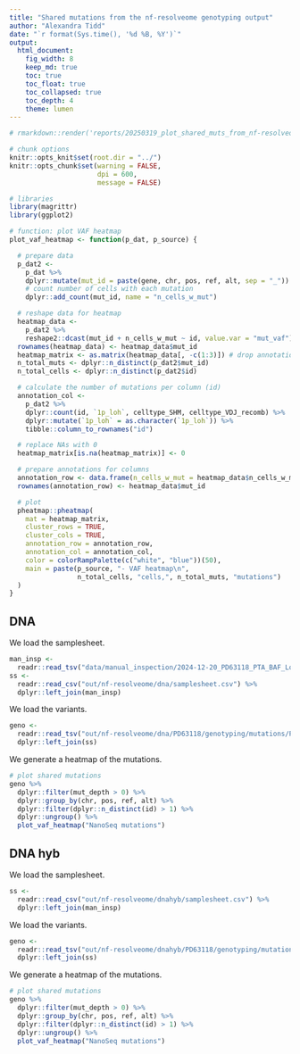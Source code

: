 ```yaml
---
title: "Shared mutations from the nf-resolveome genotyping output"
author: "Alexandra Tidd"
date: "`r format(Sys.time(), '%d %B, %Y')`"
output:
  html_document:
    fig_width: 8
    keep_md: true
    toc: true
    toc_float: true
    toc_collapsed: true
    toc_depth: 4
    theme: lumen
---
```


```r
# rmarkdown::render('reports/20250319_plot_shared_muts_from_nf-resolveome_dna.Rmd', output_file = '20250319_plot_shared_muts_from_nf-resolveome_dna.html', output_dir = 'reports/')

# chunk options
knitr::opts_knit$set(root.dir = "../")
knitr::opts_chunk$set(warning = FALSE,
                      dpi = 600,
                      message = FALSE)

# libraries
library(magrittr)
library(ggplot2)

# function: plot VAF heatmap
plot_vaf_heatmap <- function(p_dat, p_source) {

  # prepare data
  p_dat2 <-
    p_dat %>%
    dplyr::mutate(mut_id = paste(gene, chr, pos, ref, alt, sep = "_")) %>%
    # count number of cells with each mutation
    dplyr::add_count(mut_id, name = "n_cells_w_mut")

  # reshape data for heatmap
  heatmap_data <-
    p_dat2 %>%
    reshape2::dcast(mut_id + n_cells_w_mut ~ id, value.var = "mut_vaf")
  rownames(heatmap_data) <- heatmap_data$mut_id
  heatmap_matrix <- as.matrix(heatmap_data[, -c(1:3)]) # drop annotations
  n_total_muts <- dplyr::n_distinct(p_dat2$mut_id)
  n_total_cells <- dplyr::n_distinct(p_dat2$id)

  # calculate the number of mutations per column (id)
  annotation_col <-
    p_dat2 %>%
    dplyr::count(id, `1p_loh`, celltype_SHM, celltype_VDJ_recomb) %>%
    dplyr::mutate(`1p_loh` = as.character(`1p_loh`)) %>%
    tibble::column_to_rownames("id")

  # replace NAs with 0
  heatmap_matrix[is.na(heatmap_matrix)] <- 0

  # prepare annotations for columns
  annotation_row <- data.frame(n_cells_w_mut = heatmap_data$n_cells_w_mut)
  rownames(annotation_row) <- heatmap_data$mut_id

  # plot
  pheatmap::pheatmap(
    mat = heatmap_matrix,
    cluster_rows = TRUE,
    cluster_cols = TRUE,
    annotation_row = annotation_row,
    annotation_col = annotation_col,
    color = colorRampPalette(c("white", "blue"))(50),
    main = paste(p_source, "- VAF heatmap\n",
                 n_total_cells, "cells,", n_total_muts, "mutations")
  )
}
```

## DNA

We load the samplesheet.

```r
man_insp <-
  readr::read_tsv("data/manual_inspection/2024-12-20_PD63118_PTA_BAF_LoH_CellType_Mut_Summary.tsv")
ss <-
  readr::read_csv("out/nf-resolveome/dna/samplesheet.csv") %>%
  dplyr::left_join(man_insp)
```

We load the variants.

```r
geno <-
  readr::read_tsv("out/nf-resolveome/dna/PD63118/genotyping/mutations/PD63118_annotated_mutations.tsv") %>%
  dplyr::left_join(ss)
```

We generate a heatmap of the mutations.

```r
# plot shared mutations
geno %>%
  dplyr::filter(mut_depth > 0) %>%
  dplyr::group_by(chr, pos, ref, alt) %>%
  dplyr::filter(dplyr::n_distinct(id) > 1) %>%
  dplyr::ungroup() %>%
  plot_vaf_heatmap("NanoSeq mutations")
```

## DNA hyb

We load the samplesheet.

```r
ss <-
  readr::read_csv("out/nf-resolveome/dnahyb/samplesheet.csv") %>%
  dplyr::left_join(man_insp)
```

We load the variants.

```r
geno <-
  readr::read_tsv("out/nf-resolveome/dnahyb/PD63118/genotyping/mutations/PD63118_annotated_mutations.tsv") %>%
  dplyr::left_join(ss)
```

We generate a heatmap of the mutations.

```r
# plot shared mutations
geno %>%
  dplyr::filter(mut_depth > 0) %>%
  dplyr::group_by(chr, pos, ref, alt) %>%
  dplyr::filter(dplyr::n_distinct(id) > 1) %>%
  dplyr::ungroup() %>%
  plot_vaf_heatmap("NanoSeq mutations")
```